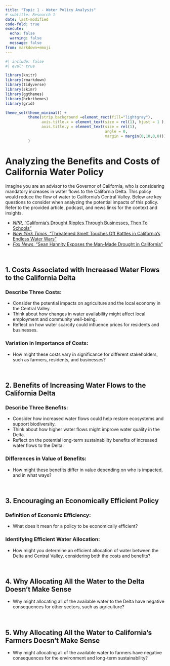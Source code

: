 ```yaml
---
title: "Topic 1 - Water Policy Analysis"
# subtitle: Research 1
date: last-modified
code-fold: true
execute: 
  echo: false
  warning: false
  message: false
from: markdown+emoji
---
```

```r
#| include: false
#| eval: true

library(knitr)
library(rmarkdown)
library(tidyverse)
library(skimr)
library(ggthemes)
library(hrbrthemes)
library(grid)

theme_set(theme_minimal() +
          theme(strip.background =element_rect(fill="lightgray"),
                axis.title.x = element_text(size = rel(1), hjust = 1 ),
                axis.title.y = element_text(size = rel(1), 
                                            angle = 0,
                                            margin = margin(0,10,0,0)))
          )

```


# Analyzing the Benefits and Costs of California Water Policy

Imagine you are an advisor to the Governor of California, who is considering mandatory increases in water flows to the California Delta. This policy would reduce the flow of water to California's Central Valley. Below are key questions to consider when analyzing the potential impacts of this policy. Refer to the provided article, podcast, and news links for the context and insights.

- [_NPR_, "California's Drought Ripples Through Businesses, Then To Schools"](https://www.npr.org/2014/04/20/304173037/californias-drought-ripples-through-businesses-and-even-schools)
- [_New York Times_, "Threatened Smelt Touches Off Battles in California's Endless Water Wars"](https://bcecon.github.io/econ-rw/1-app-nyt-2015-0215-smelt.pdf)
- [_Fox News_, "Sean Hannity Exposes the Man-Made Drought in California"](https://www.youtube.com/watch?v=Twd59PrqCNg)

<br>

## 1. Costs Associated with Increased Water Flows to the California Delta

### Describe Three Costs:
- Consider the potential impacts on agriculture and the local economy in the Central Valley.
- Think about how changes in water availability might affect local employment and community well-being.
- Reflect on how water scarcity could influence prices for residents and businesses.

### Variation in Importance of Costs:
- How might these costs vary in significance for different stakeholders, such as farmers, residents, and businesses?


<br>

## 2. Benefits of Increasing Water Flows to the California Delta

### Describe Three Benefits:
- Consider how increased water flows could help restore ecosystems and support biodiversity.
- Think about how higher water flows might improve water quality in the Delta.
- Reflect on the potential long-term sustainability benefits of increased water flows to the Delta.

### Differences in Value of Benefits:
- How might these benefits differ in value depending on who is impacted, and in what ways?


<br>

## 3. Encouraging an Economically Efficient Policy

### Definition of Economic Efficiency:
- What does it mean for a policy to be economically efficient?

### Identifying Efficient Water Allocation:
- How might you determine an efficient allocation of water between the Delta and Central Valley, considering both the costs and benefits?


<br>

## 4. Why Allocating All the Water to the Delta Doesn't Make Sense
- Why might allocating all of the available water to the Delta have negative consequences for other sectors, such as agriculture?


<br>

## 5. Why Allocating All the Water to California's Farmers Doesn't Make Sense
- Why might allocating all of the available water to farmers have negative consequences for the environment and long-term sustainability?

